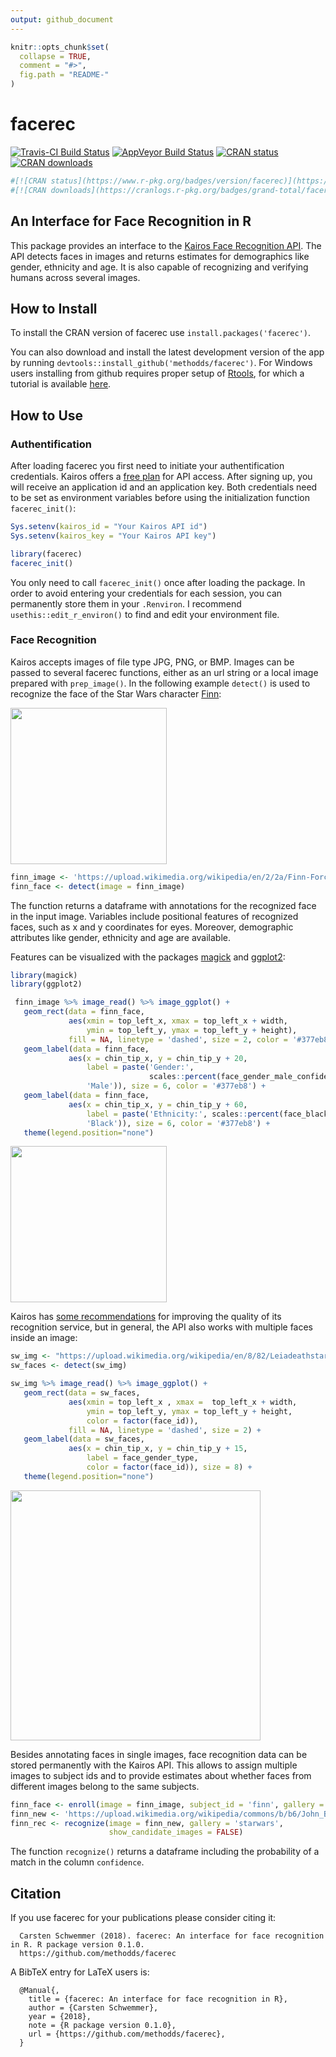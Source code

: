 ```yaml
---
output: github_document
---
```


<!-- README.md is generated from README.Rmd. Please edit that file -->

```r
knitr::opts_chunk$set(
  collapse = TRUE,
  comment = "#>",
  fig.path = "README-"
)
```

# facerec


[![Travis-CI Build Status](https://travis-ci.org/methodds/facerec.svg?branch=master)](https://travis-ci.org/methodds/facerec)
[![AppVeyor Build Status](https://ci.appveyor.com/api/projects/status/github/methodds/facerec?branch=master&svg=true)](https://ci.appveyor.com/project/methodds/facerec)
[![CRAN status](https://www.r-pkg.org/badges/version/facerec)](https://cran.r-project.org/package=facerec)
[![CRAN downloads](https://cranlogs.r-pkg.org/badges/grand-total/facerec)](https://cran.rstudio.com/web/packages/facerec/index.html)

```r
#[![CRAN status](https://www.r-pkg.org/badges/version/facerec)](https://cran.r-project.org/package=facerec)
#[![CRAN downloads](https://cranlogs.r-pkg.org/badges/grand-total/facerec)](https://cran.rstudio.com/web/packages/facerec/index.html)
```

## An Interface for Face Recognition in R

This package provides an interface to the [Kairos Face Recognition API](https://www.kairos.com/docs/api/). The API detects faces in images and returns estimates for demographics like gender, ethnicity and age. It is also capable of recognizing and verifying humans across several images. 

## How to Install

To install the CRAN version of facerec use ``install.packages('facerec')``.

You can also download and install the latest development version of the app by running ``devtools::install_github('methodds/facerec')``. For Windows users installing from github requires proper setup of [Rtools](https://cran.r-project.org/bin/windows/Rtools/), for which a tutorial is available [here](https://github.com/stan-dev/rstan/wiki/Install-Rtools-for-Windows).


## How to Use

### Authentification

After loading facerec you first need to initiate your authentification credentials. Kairos offers a [free plan](https://www.kairos.com/pricing) for API access. After signing up, you will receive an application id and an application key. Both credentials need to be set as environment variables before using the initialization function `facerec_init()`:


```r
Sys.setenv(kairos_id = "Your Kairos API id")
Sys.setenv(kairos_key = "Your Kairos API key")
```

```r
library(facerec)
facerec_init()
```

You only need to call `facerec_init()` once after loading the package. In order to avoid entering your credentials for each session, you can permanently store them in your `.Renviron`. I recommend `usethis::edit_r_environ()` to find and edit your environment file.

### Face Recognition

Kairos accepts images of file type JPG, PNG, or BMP. Images can be passed to several facerec functions, either as an url string or a local image prepared with `prep_image()`. In the following example  `detect()` is used to recognize the face of the Star Wars character [Finn](https://en.wikipedia.org/wiki/Finn_(Star_Wars)):

<img src="https://upload.wikimedia.org/wikipedia/en/2/2a/Finn-Force_Awakens_%282015%29.png" width="250">

```r
finn_image <- 'https://upload.wikimedia.org/wikipedia/en/2/2a/Finn-Force_Awakens_%282015%29.png'
finn_face <- detect(image = finn_image)
```

The function returns a dataframe with annotations for the recognized face in the input image. Variables include positional features of recognized faces, such as x and y coordinates for eyes. Moreover, demographic attributes like gender, ethnicity and age are available.

Features can be visualized with the packages [magick](https://cran.r-project.org/web/packages/magick/index.html) and [ggplot2](https://cran.r-project.org/web/packages/ggplot2/index.html):

```r
library(magick)
library(ggplot2)

 finn_image %>% image_read() %>% image_ggplot() + 
   geom_rect(data = finn_face, 
             aes(xmin = top_left_x, xmax = top_left_x + width, 
                 ymin = top_left_y, ymax = top_left_y + height),
             fill = NA, linetype = 'dashed', size = 2, color = '#377eb8') +
   geom_label(data = finn_face,
             aes(x = chin_tip_x, y = chin_tip_y + 20, 
                 label = paste('Gender:', 
                               scales::percent(face_gender_male_confidence),
                 'Male')), size = 6, color = '#377eb8') +
   geom_label(data = finn_face,
             aes(x = chin_tip_x, y = chin_tip_y + 60, 
                 label = paste('Ethnicity:', scales::percent(face_black),
                 'Black')), size = 6, color = '#377eb8') +
   theme(legend.position="none")
```

<img src="man/figures/finn_facerec.png" width="250">

Kairos has [some recommendations](https://www.kairos.com/docs/api/best-practices) for improving the quality of its recognition service, but in general, the API also works with multiple faces inside an image:

```r
sw_img <- "https://upload.wikimedia.org/wikipedia/en/8/82/Leiadeathstar.jpg"
sw_faces <- detect(sw_img)

sw_img %>% image_read() %>% image_ggplot() + 
   geom_rect(data = sw_faces, 
             aes(xmin = top_left_x , xmax =  top_left_x + width, 
                 ymin = top_left_y, ymax = top_left_y + height, 
                 color = factor(face_id)),
             fill = NA, linetype = 'dashed', size = 2) +
   geom_label(data = sw_faces,
             aes(x = chin_tip_x, y = chin_tip_y + 15, 
                 label = face_gender_type,
                 color = factor(face_id)), size = 8) +
   theme(legend.position="none")
```

<img src="man/figures/sw_facerec.png" width="400">

Besides annotating faces in single images, face recognition data can be stored permanently with the Kairos API. This allows to assign multiple images to subject ids and to provide estimates about whether faces from different images belong to the same subjects.

```r
finn_face <- enroll(image = finn_image, subject_id = 'finn', gallery = 'starwars')
finn_new <- 'https://upload.wikimedia.org/wikipedia/commons/b/b6/John_Boyega_by_Gage_Skidmore.jpg'
finn_rec <- recognize(image = finn_new, gallery = 'starwars',
                      show_candidate_images = FALSE)
```

The function `recognize()` returns a dataframe including the probability of a match in the column `confidence`.

## Citation


If you use facerec for your publications please consider citing it:


```
  Carsten Schwemmer (2018). facerec: An interface for face recognition in R. R package version 0.1.0.
  https://github.com/methodds/facerec
```

A BibTeX entry for LaTeX users is:

```
  @Manual{,
    title = {facerec: An interface for face recognition in R},
    author = {Carsten Schwemmer},
    year = {2018},
    note = {R package version 0.1.0},
    url = {https://github.com/methodds/facerec},
  }
```
